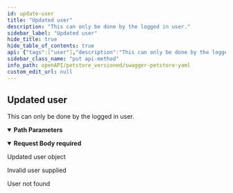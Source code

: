 ```yaml
---
id: update-user
title: "Updated user"
description: "This can only be done by the logged in user."
sidebar_label: "Updated user"
hide_title: true
hide_table_of_contents: true
api: {"tags":["user"],"description":"This can only be done by the logged in user.","operationId":"updateUser","parameters":[{"name":"username","in":"path","description":"name that need to be deleted","required":true,"schema":{"type":"string"}}],"responses":{"400":{"description":"Invalid user supplied"},"404":{"description":"User not found"}},"requestBody":{"content":{"application/json":{"schema":{"type":"object","properties":{"login":{"description":"this user name","type":"string","example":"mrpuatomgit"},"id":{"description":"this user id","type":"string","example":"63db126c0566d2f7d2c9498c"},"url":{"description":"return personal information interface in json format","type":"string","example":"https://api.atomgit.com/users/mrpuatomgit"},"name":{"description":"User's nisckname","type":"string","example":"这就是我的昵称"},"company":{"description":"User's company","type":"string","example":"atom"},"blog":{"description":"User's personal website or blog","type":"string","example":"https://youboke.com"},"location":{"description":"User's location","type":"string","example":"beijing"},"email":{"description":"User's email","type":"string","example":"2214882769@qq.com"},"bio":{"description":"User's brief introduction","type":"string","example":"hello i am putianyang"},"avatar_url":{"description":"User's avatar","type":"string","example":"https://img-host/uploads/user/1656318880150_5104.png"},"html_url":{"description":"User's personal homepage","type":"string","example":"https://atomgit.com/mrpuatomgit"},"public_repos":{"description":"User's public repostory count","type":"Integer","example":3},"total_private_repos":{"description":"User's private repostory count","type":"Integer","example":2},"owned_private_repos":{"description":"User's self private repostory count","type":"Integer","example":1},"created_at":{"description":"User's register time","type":"string","example":"2023-02-02 09:31:24"},"updated_at":{"description":"User's update personal information time","type":"string","example":"2023-02-15 18:20:50"}},"xml":{"name":"User"}}}},"description":"Updated user object","required":true},"method":"put","path":"/user/{username}","servers":[{"url":"https://api.atomgit.com","description":"prod"},{"url":"https://api.atomgit.com","description":"test"}],"securitySchemes":{"petstore_auth":{"description":"Get access to data while protecting your account credentials.\nOAuth2 is also a safer and more secure way to give you access.\n","type":"oauth2","flows":{"implicit":{"authorizationUrl":"http://petstore.swagger.io/api/oauth/dialog","scopes":{"write:pets":"modify pets in your account","read:pets":"read your pets"}}}},"api_key":{"description":"For this sample, you can use the api key `special-key` to test the authorization filters.\n","type":"apiKey","name":"api_key","in":"header"}},"jsonRequestBodyExample":{"login":"mrpuatomgit","id":"63db126c0566d2f7d2c9498c","url":"https://api.atomgit.com/users/mrpuatomgit","name":"这就是我的昵称","company":"atom","blog":"https://youboke.com","location":"beijing","email":"2214882769@qq.com","bio":"hello i am putianyang","avatar_url":"https://img-host/uploads/user/1656318880150_5104.png","html_url":"https://atomgit.com/mrpuatomgit","public_repos":3,"total_private_repos":2,"owned_private_repos":1,"created_at":"2023-02-02 09:31:24","updated_at":"2023-02-15 18:20:50"},"info":{"description":"This is a sample server Petstore server.\nYou can find out more about Swagger at\n[http://swagger.io](http://swagger.io) or on [irc.freenode.net, #swagger](http://swagger.io/irc/).\nFor this sample, you can use the api key `special-key` to test the authorization filters.\n\n## Introduction\nThis API is documented in **OpenAPI format** and is based on\n[Petstore sample](http://petstore.swagger.io/) provided by [swagger.io](http://swagger.io) team.\nIt was **extended** to illustrate features of [generator-openapi-repo](https://github.com/Rebilly/generator-openapi-repo)\ntool and [ReDoc](https://github.com/Redocly/redoc) documentation. In addition to standard\nOpenAPI syntax we use a few [vendor extensions](https://github.com/Redocly/redoc/blob/master/docs/redoc-vendor-extensions.md).\n\n## OpenAPI Specification\nThis API is documented in **OpenAPI format** and is based on\n[Petstore sample](http://petstore.swagger.io/) provided by [swagger.io](http://swagger.io) team.\nIt was **extended** to illustrate features of [generator-openapi-repo](https://github.com/Rebilly/generator-openapi-repo)\ntool and [ReDoc](https://github.com/Redocly/redoc) documentation. In addition to standard\nOpenAPI syntax we use a few [vendor extensions](https://github.com/Redocly/redoc/blob/master/docs/redoc-vendor-extensions.md).\n\n## Cross-Origin Resource Sharing\nThis API features Cross-Origin Resource Sharing (CORS) implemented in compliance with  [W3C spec](https://www.w3.org/TR/cors/).\nAnd that allows cross-domain communication from the browser.\nAll responses have a wildcard same-origin which makes them completely public and accessible to everyone, including any code on any site.\n\n## Authentication\n\nPetstore offers two forms of authentication:\n  - API Key\n  - OAuth2\nOAuth2 - an open protocol to allow secure authorization in a simple\nand standard method from web, mobile and desktop applications.\n","version":"2.0.0","title":"Swagger Petstore YAML","termsOfService":"http://swagger.io/terms/","contact":{"name":"API Support","email":"apiteam@swagger.io","url":"https://github.com/Redocly/redoc"},"x-logo":{"url":"https://redocly.github.io/redoc/petstore-logo.png","altText":"Petstore logo"},"license":{"name":"Apache 2.0","url":"http://www.apache.org/licenses/LICENSE-2.0.html"}},"postman":{"name":"Updated user","description":{"content":"This can only be done by the logged in user.","type":"text/plain"},"url":{"path":["user",":username"],"host":["{{baseUrl}}"],"query":[],"variable":[{"disabled":false,"description":{"content":"(Required) name that need to be deleted","type":"text/plain"},"type":"any","value":"","key":"username"}]},"header":[{"key":"Content-Type","value":"application/json"}],"method":"PUT","body":{"mode":"raw","raw":"\"\"","options":{"raw":{"language":"json"}}}}}
sidebar_class_name: "put api-method"
info_path: openAPI/petstore_versioned/swagger-petstore-yaml
custom_edit_url: null
---
```



## Updated user



This can only be done by the logged in user.

<details style={{"marginBottom":"1rem"}} data-collapsed={false} open={true}><summary style={{}}><strong>Path Parameters</strong></summary><div><ul><ParamsItem className={"paramsItem"} param={{"name":"username","in":"path","description":"name that need to be deleted","required":true,"schema":{"type":"string"}}}></ParamsItem></ul></div></details><MimeTabs><TabItem label={"application/json"} value={"application/json-schema"}><details style={{}} data-collapsed={false} open={true}><summary style={{"textAlign":"left"}}><strong>Request Body</strong><strong style={{"fontSize":"var(--ifm-code-font-size)","color":"var(--openapi-required)"}}> required</strong></summary><div style={{"textAlign":"left","marginLeft":"1rem"}}><div style={{"marginTop":"1rem","marginBottom":"1rem"}}>

Updated user object

</div></div><ul style={{"marginLeft":"1rem"}}><SchemaItem collapsible={false} name={"login"} required={false} schemaName={"string"} qualifierMessage={undefined} schema={{"description":"this user name","type":"string","example":"mrpuatomgit"}}></SchemaItem><SchemaItem collapsible={false} name={"id"} required={false} schemaName={"string"} qualifierMessage={undefined} schema={{"description":"this user id","type":"string","example":"63db126c0566d2f7d2c9498c"}}></SchemaItem><SchemaItem collapsible={false} name={"url"} required={false} schemaName={"string"} qualifierMessage={undefined} schema={{"description":"return personal information interface in json format","type":"string","example":"https://api.atomgit.com/users/mrpuatomgit"}}></SchemaItem><SchemaItem collapsible={false} name={"name"} required={false} schemaName={"string"} qualifierMessage={undefined} schema={{"description":"User's nisckname","type":"string","example":"这就是我的昵称"}}></SchemaItem><SchemaItem collapsible={false} name={"company"} required={false} schemaName={"string"} qualifierMessage={undefined} schema={{"description":"User's company","type":"string","example":"atom"}}></SchemaItem><SchemaItem collapsible={false} name={"blog"} required={false} schemaName={"string"} qualifierMessage={undefined} schema={{"description":"User's personal website or blog","type":"string","example":"https://youboke.com"}}></SchemaItem><SchemaItem collapsible={false} name={"location"} required={false} schemaName={"string"} qualifierMessage={undefined} schema={{"description":"User's location","type":"string","example":"beijing"}}></SchemaItem><SchemaItem collapsible={false} name={"email"} required={false} schemaName={"string"} qualifierMessage={undefined} schema={{"description":"User's email","type":"string","example":"2214882769@qq.com"}}></SchemaItem><SchemaItem collapsible={false} name={"bio"} required={false} schemaName={"string"} qualifierMessage={undefined} schema={{"description":"User's brief introduction","type":"string","example":"hello i am putianyang"}}></SchemaItem><SchemaItem collapsible={false} name={"avatar_url"} required={false} schemaName={"string"} qualifierMessage={undefined} schema={{"description":"User's avatar","type":"string","example":"https://img-host/uploads/user/1656318880150_5104.png"}}></SchemaItem><SchemaItem collapsible={false} name={"html_url"} required={false} schemaName={"string"} qualifierMessage={undefined} schema={{"description":"User's personal homepage","type":"string","example":"https://atomgit.com/mrpuatomgit"}}></SchemaItem><SchemaItem collapsible={false} name={"public_repos"} required={false} schemaName={"Integer"} qualifierMessage={undefined} schema={{"description":"User's public repostory count","type":"Integer","example":3}}></SchemaItem><SchemaItem collapsible={false} name={"total_private_repos"} required={false} schemaName={"Integer"} qualifierMessage={undefined} schema={{"description":"User's private repostory count","type":"Integer","example":2}}></SchemaItem><SchemaItem collapsible={false} name={"owned_private_repos"} required={false} schemaName={"Integer"} qualifierMessage={undefined} schema={{"description":"User's self private repostory count","type":"Integer","example":1}}></SchemaItem><SchemaItem collapsible={false} name={"created_at"} required={false} schemaName={"string"} qualifierMessage={undefined} schema={{"description":"User's register time","type":"string","example":"2023-02-02 09:31:24"}}></SchemaItem><SchemaItem collapsible={false} name={"updated_at"} required={false} schemaName={"string"} qualifierMessage={undefined} schema={{"description":"User's update personal information time","type":"string","example":"2023-02-15 18:20:50"}}></SchemaItem></ul></details></TabItem></MimeTabs><div><ApiTabs><TabItem label={"400"} value={"400"}><div>

Invalid user supplied

</div><div></div></TabItem><TabItem label={"404"} value={"404"}><div>

User not found

</div><div></div></TabItem></ApiTabs></div>
      